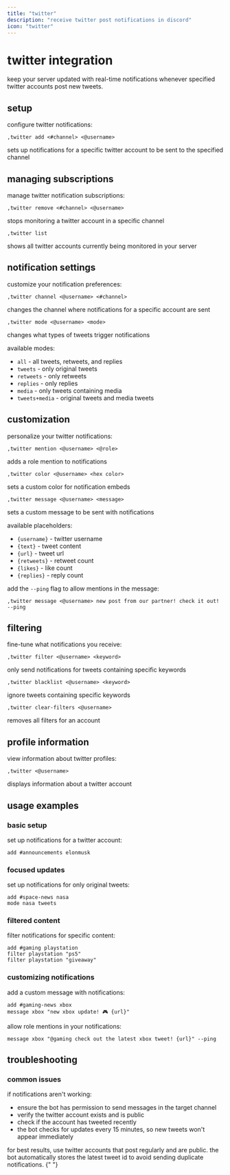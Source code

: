 ```yaml
---
title: "twitter"
description: "receive twitter post notifications in discord"
icon: "twitter"
---
```


# twitter integration

keep your server updated with real-time notifications whenever specified twitter accounts post new tweets.

## setup

configure twitter notifications:

```
,twitter add <#channel> <@username>
```

sets up notifications for a specific twitter account to be sent to the specified channel

## managing subscriptions

manage twitter notification subscriptions:

```
,twitter remove <#channel> <@username>
```

stops monitoring a twitter account in a specific channel

```
,twitter list
```

shows all twitter accounts currently being monitored in your server

## notification settings

customize your notification preferences:

```
,twitter channel <@username> <#channel>
```

changes the channel where notifications for a specific account are sent

```
,twitter mode <@username> <mode>
```

changes what types of tweets trigger notifications

available modes:

- `all` - all tweets, retweets, and replies
- `tweets` - only original tweets
- `retweets` - only retweets
- `replies` - only replies
- `media` - only tweets containing media
- `tweets+media` - original tweets and media tweets

## customization

personalize your twitter notifications:

```
,twitter mention <@username> <@role>
```

adds a role mention to notifications

```
,twitter color <@username> <hex color>
```

sets a custom color for notification embeds

```
,twitter message <@username> <message>
```

sets a custom message to be sent with notifications

available placeholders:

- `{username}` - twitter username
- `{text}` - tweet content
- `{url}` - tweet url
- `{retweets}` - retweet count
- `{likes}` - like count
- `{replies}` - reply count

add the `--ping` flag to allow mentions in the message:

```
,twitter message <@username> new post from our partner! check it out! --ping
```

## filtering

fine-tune what notifications you receive:

```
,twitter filter <@username> <keyword>
```

only send notifications for tweets containing specific keywords

```
,twitter blacklist <@username> <keyword>
```

ignore tweets containing specific keywords

```
,twitter clear-filters <@username>
```

removes all filters for an account

## profile information

view information about twitter profiles:

```
,twitter <@username>
```

displays information about a twitter account

## usage examples

### basic setup

set up notifications for a twitter account:

```
add #announcements elonmusk
```

### focused updates

set up notifications for only original tweets:

```
add #space-news nasa
mode nasa tweets
```

### filtered content

filter notifications for specific content:

```
add #gaming playstation
filter playstation "ps5"
filter playstation "giveaway"
```

### customizing notifications

add a custom message with notifications:

```
add #gaming-news xbox
message xbox "new xbox update! 🎮 {url}"
```

allow role mentions in your notifications:

```
message xbox "@gaming check out the latest xbox tweet! {url}" --ping
```

## troubleshooting

### common issues

if notifications aren't working:

- ensure the bot has permission to send messages in the target channel
- verify the twitter account exists and is public
- check if the account has tweeted recently
- the bot checks for updates every 15 minutes, so new tweets won't appear immediately

<Card title="pro tip" icon="lightbulb" color="#9333EA">
  for best results, use twitter accounts that post regularly and are public. the
  bot automatically stores the latest tweet id to avoid sending duplicate
  notifications.
</Card>{" "}
